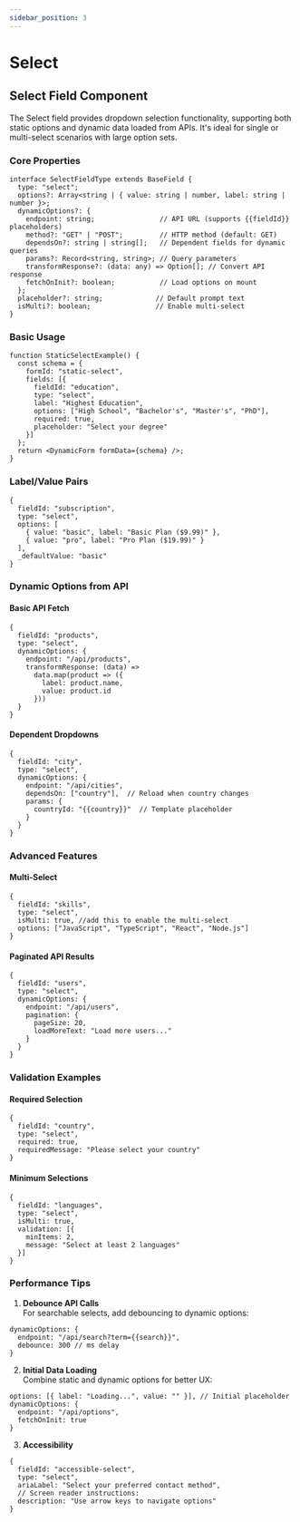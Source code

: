 ```yaml
---
sidebar_position: 3
---
```


# Select

## Select Field Component

The Select field provides dropdown selection functionality, supporting both static options and dynamic data loaded from APIs. It's ideal for single or multi-select scenarios with large option sets.

### Core Properties

```tsx
interface SelectFieldType extends BaseField {
  type: "select";
  options?: Array<string | { value: string | number, label: string | number }>;
  dynamicOptions?: {
    endpoint: string;                // API URL (supports {{fieldId}} placeholders)
    method?: "GET" | "POST";         // HTTP method (default: GET)
    dependsOn?: string | string[];   // Dependent fields for dynamic queries
    params?: Record<string, string>; // Query parameters
    transformResponse?: (data: any) => Option[]; // Convert API response
    fetchOnInit?: boolean;           // Load options on mount
  };
  placeholder?: string;             // Default prompt text
  isMulti?: boolean;                // Enable multi-select
}
```

### Basic Usage

```tsx
function StaticSelectExample() {
  const schema = {
    formId: "static-select",
    fields: [{
      fieldId: "education",
      type: "select",
      label: "Highest Education",
      options: ["High School", "Bachelor's", "Master's", "PhD"],
      required: true,
      placeholder: "Select your degree"
    }]
  };
  return <DynamicForm formData={schema} />;
}
```

### Label/Value Pairs
```tsx
{
  fieldId: "subscription",
  type: "select",
  options: [
    { value: "basic", label: "Basic Plan ($9.99)" },
    { value: "pro", label: "Pro Plan ($19.99)" }
  ],
  _defaultValue: "basic"
}
```

### Dynamic Options from API

#### Basic API Fetch
```tsx
{
  fieldId: "products",
  type: "select",
  dynamicOptions: {
    endpoint: "/api/products",
    transformResponse: (data) => 
      data.map(product => ({ 
        label: product.name, 
        value: product.id 
      }))
  }
}
```

#### Dependent Dropdowns
```tsx
{
  fieldId: "city",
  type: "select",
  dynamicOptions: {
    endpoint: "/api/cities",
    dependsOn: ["country"],  // Reload when country changes
    params: { 
      countryId: "{{country}}"  // Template placeholder
    }
  }
}
```

### Advanced Features

#### Multi-Select
```tsx
{
  fieldId: "skills",
  type: "select",
  isMulti: true, //add this to enable the multi-select
  options: ["JavaScript", "TypeScript", "React", "Node.js"]
}
```

#### Paginated API Results
```tsx
{
  fieldId: "users",
  type: "select",
  dynamicOptions: {
    endpoint: "/api/users",
    pagination: {
      pageSize: 20,
      loadMoreText: "Load more users..."
    }
  }
}
```

### Validation Examples

#### Required Selection
```tsx
{
  fieldId: "country",
  type: "select",
  required: true,
  requiredMessage: "Please select your country"
}
```

#### Minimum Selections
```tsx
{
  fieldId: "languages",
  type: "select",
  isMulti: true,
  validation: [{
    minItems: 2,
    message: "Select at least 2 languages"
  }]
}
```

### Performance Tips

1. **Debounce API Calls**<br />
For searchable selects, add debouncing to dynamic options:
```tsx
dynamicOptions: {
  endpoint: "/api/search?term={{search}}",
  debounce: 300 // ms delay
}
```

2. **Initial Data Loading**<br />
Combine static and dynamic options for better UX:
```tsx
options: [{ label: "Loading...", value: "" }], // Initial placeholder
dynamicOptions: {
  endpoint: "/api/options",
  fetchOnInit: true
}
```

3. **Accessibility**<br />
```tsx
{
  fieldId: "accessible-select",
  type: "select",
  ariaLabel: "Select your preferred contact method",
  // Screen reader instructions:
  description: "Use arrow keys to navigate options"
}
```